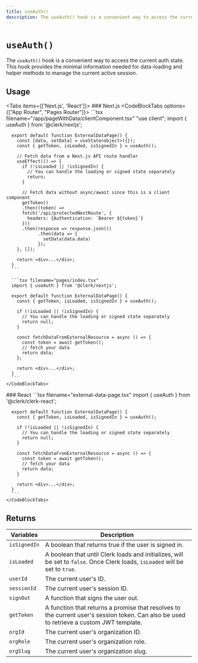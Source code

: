 ```yaml
---
title: useAuth()
description: The useAuth() hook is a convenient way to access the current auth state. This hook provides the minimal information needed for data-loading and helper methods to manage the current active session.
---
```


# `useAuth()`

The `useAuth()` hook is a convenient way to access the current auth state. This hook provides the minimal information needed for data-loading and helper methods to manage the current active session.

## Usage

<Tabs items={['Next.js', 'React']}>
  <Tab>
    ### Next.js
    <CodeBlockTabs options={["App Router", "Pages Router"]}>
      ```tsx filename="/app/pageWithData/clientComponent.tsx"
      "use client";
      import { useAuth } from '@clerk/nextjs';

      export default function ExternalDataPage() {
        const [data, setData] = useState<object>({});
        const { getToken, isLoaded, isSignedIn } = useAuth();

        // Fetch data from a Next.js API route handler
        useEffect(() => {
          if (!isLoaded || !isSignedIn) {
            // You can handle the loading or signed state separately
            return;
          }

          // Fetch data without async/await since this is a client component
          getToken()
          .then((token) =>
          fetch('/api/protectedNextRoute', {
            headers: {Authentication: `Bearer ${token}`}
          }))
          .then(response => response.json())
                .then(data => {
                  setData(data.data)
                });
        }, []);

        return <div>...</div>;
      }
      ```

      ```tsx filename="pages/index.tsx"
      import { useAuth } from '@clerk/nextjs';

      export default function ExternalDataPage() {
        const { getToken, isLoaded, isSignedIn } = useAuth();

        if (!isLoaded || !isSignedIn) {
          // You can handle the loading or signed state separately
          return null;
        }

        const fetchDataFromExternalResource = async () => {
          const token = await getToken();
          // fetch your data
          return data;
        };

        return <div>...</div>;
      }
      ```
    </CodeBlockTabs>
  </Tab>

  <Tab>
    ### React
    <CodeBlockTabs>
      ```tsx filename="external-data-page.tsx"
      import { useAuth } from '@clerk/clerk-react';

      export default function ExternalDataPage() {
        const { getToken, isLoaded, isSignedIn } = useAuth();

        if (!isLoaded || !isSignedIn) {
          // You can handle the loading or signed state separately
          return null;
        }

        const fetchDataFromExternalResource = async () => {
          const token = await getToken();
          // fetch your data
          return data;
        }

        return <div>...</div>;
      }
      ```
    </CodeBlockTabs>
  </Tab>
</Tabs>

## Returns

| Variables | Description |
| --- | --- |
| `isSignedIn` | A boolean that returns true if the user is signed in. |
| `isLoaded` | A boolean that until Clerk loads and initializes, will be set to `false`. Once Clerk loads, `isLoaded` will be set to `true`. |
| `userId` | The current user's ID. |
| `sessionId` | The current user's session ID. |
| `signOut` | A function that signs the user out. |
| `getToken` | A function that returns a promise that resolves to the current user's session token. Can also be used to retrieve a custom JWT template. |
| `orgId` | The current user's organization ID. |
| `orgRole` | The current user's organization role. |
| `orgSlug` | The current user's organization slug. |